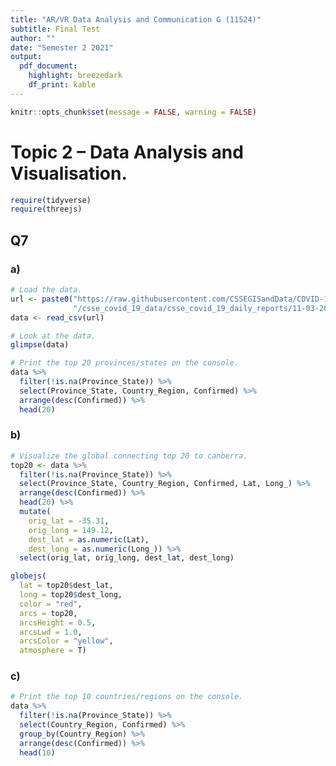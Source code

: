 ```yaml
---
title: "AR/VR Data Analysis and Communication G (11524)"
subtitle: Final Test
author: ""
date: "Semester 2 2021"
output:
  pdf_document:
    highlight: breezedark
    df_print: kable
---
```


```r
knitr::opts_chunk$set(message = FALSE, warning = FALSE)
```

# **Topic 2 – Data Analysis and Visualisation.**
```r
require(tidyverse)
require(threejs)
```

## Q7
### a)
```r
# Load the data.
url <- paste0("https://raw.githubusercontent.com/CSSEGISandData/COVID-19/master",
              "/csse_covid_19_data/csse_covid_19_daily_reports/11-03-2021.csv")
data <- read_csv(url)

# Look at the data.
glimpse(data)
```
```r
# Print the top 20 provinces/states on the console.
data %>%
  filter(!is.na(Province_State)) %>%
  select(Province_State, Country_Region, Confirmed) %>%
  arrange(desc(Confirmed)) %>%
  head(20) 
```

### b)
```r
# Visualize the global connecting top 20 to canberra.
top20 <- data %>%
  filter(!is.na(Province_State)) %>%
  select(Province_State, Country_Region, Confirmed, Lat, Long_) %>%
  arrange(desc(Confirmed)) %>%
  head(20) %>%
  mutate(
    orig_lat = -35.31,
    orig_long = 149.12,
    dest_lat = as.numeric(Lat),
    dest_long = as.numeric(Long_)) %>%
  select(orig_lat, orig_long, dest_lat, dest_long)

globejs(
  lat = top20$dest_lat,
  long = top20$dest_long,
  color = "red",
  arcs = top20,
  arcsHeight = 0.5,
  arcsLwd = 1.0,
  arcsColor = "yellow",
  atmosphere = T)
```

### c)
```r
# Print the top 10 countries/regions on the console.
data %>%
  filter(!is.na(Province_State)) %>%
  select(Country_Region, Confirmed) %>%
  group_by(Country_Region) %>%
  arrange(desc(Confirmed)) %>%
  head(10)
```

